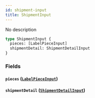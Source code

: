 ```yaml
---
id: shipment-input
title: ShipmentInput
---
```


No description

```graphql
type ShipmentInput {
  pieces: [LabelPieceInput]
  shipmentDetail: ShipmentDetailInput
}
```

### Fields

#### `pieces` ([`LabelPieceInput`](../../label-service/inputs/label-piece-input))

#### `shipmentDetail` ([`ShipmentDetailInput`](../../label-service/inputs/shipment-detail-input))
